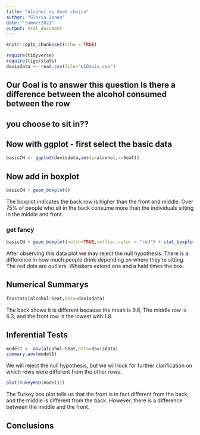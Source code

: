 ```yaml
---
title: "Alcohol vs Seat choice"
author: "Gloria Jones"
date: "Summer2021"
output: html_document
---
```


```r
knitr::opts_chunk$set(echo = TRUE)
```

```r
require(tidyverse)
require(tigerstats)
davisdata <- read.csv(file="UCDavis.csv")
```
## Our Goal is to answer this question Is there a difference between the alcohol consumed between the row
## you choose to sit in??

## Now with ggplot - first select the basic data

```r
basicCN <- ggplot(davisdata,aes(y=alcohol,x=Seat))
```
## Now add in boxplot

```r
basicCN + geom_boxplot()
```

The boxplot indicates the back row is higher than the front and middle.  Over 75% of people who sit in the back consume more than the individuals sitting in the middle and front. 
    
### get fancy  

```r
basicCN + geom_boxplot(notch=TRUE,outlier.color = "red") + stat_boxplot(geom ='errorbar') + labs(title="Fancy notch boxplot \n with 2 lines")
```

After observing this data plot we may reject the null hypothesis. There is a difference in how much people drink depending on where they're sitting. The red dots are outliers. Whiskers extend one and a hald times the box.  
  
## Numerical Summarys 

```r
favstats(alcohol~Seat,data=davisdata)
```
The back shows it is different because the mean is 9.6, The middle row is 6.3, and the front row is the lowest with 1.8.
  
## Inferential Tests

```r
model1 <- aov(alcohol~Seat,data=davisdata)
summary.aov(model1)
```
  
We will reject the null hypothesis, but we will look for further clarification on which rows were different from the other rows.  

```r
plot(TukeyHSD(model1))
```
  
The Turkey box plot tells us that the front is in fact different from the back, and the middle is different from the back. However, there is a difference between the middle and the front.  
  
## Conclusions


